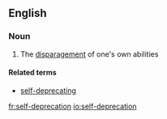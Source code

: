 ==English==

===Noun===
{{en-noun|head=[[self]]-[[deprecation]]|-}}

# The [[disparagement]] of one's own abilities

====Related terms====
* [[self-deprecating]]

[[fr:self-deprecation]]
[[io:self-deprecation]]
